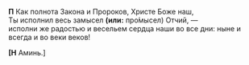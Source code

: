 **П** Как полнота Закона и Пророков, Христе Боже наш,  
Ты исполнил весь замысел **(или:** про́мысел<R>)</R> Отчий, —  
исполни же радостью и весельем сердца наши во все дни: ныне и всегда и во веки веков!

**[Н** Аминь.<R>]</R>
